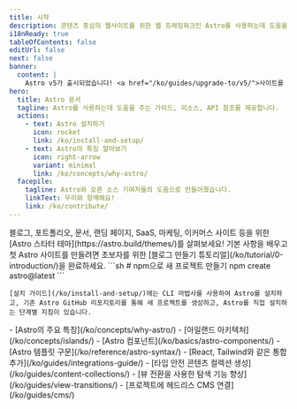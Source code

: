 ```yaml
---
title: 시작
description: 콘텐츠 중심의 웹사이트를 위한 웹 프레임워크인 Astro를 사용하는데 도움을 주는 가이드, 리소스, API 참조를 제공합니다.
i18nReady: true
tableOfContents: false
editUrl: false
next: false
banner:
  content: |
    Astro v5가 출시되었습니다! <a href="/ko/guides/upgrade-to/v5/">사이트를 업그레이드하는 방법을 알아보세요.</a>
hero:
  title: Astro 문서
  tagline: Astro를 사용하는데 도움을 주는 가이드, 리소스, API 참조를 제공합니다.
  actions:
    - text: Astro 설치하기
      icon: rocket
      link: /ko/install-and-setup/
    - text: Astro의 특징 알아보기
      icon: right-arrow
      variant: minimal
      link: /ko/concepts/why-astro/
  facepile:
    tagline: Astro와 오픈 소스 기여자들의 도움으로 만들어졌습니다.
    linkText: 우리와 함께해요!
    link: /ko/contribute/
---
```



<CardGrid>
  <Card title="Astro로 무엇을 만들고 싶나요?" icon="laptop">
   블로그, 포트폴리오, 문서, 랜딩 페이지, SaaS, 마케팅, 이커머스 사이트 등을 위한 [Astro 스타터 테마](https://astro.build/themes/)를 살펴보세요!
  </Card>

  <Card title="가이드 투어 떠나기" icon="star">  
    기본 사항을 배우고 첫 Astro 사이트를 만들려면 초보자를 위한 [블로그 만들기 튜토리얼](/ko/tutorial/0-introduction/)을 완료하세요.
  </Card>

  <SplitCard title="새 프로젝트 시작" icon="rocket">
    ```sh
    # npm으로 새 프로젝트 만들기
    npm create astro@latest
    ```
    
    [설치 가이드](/ko/install-and-setup/)에는 CLI 마법사를 사용하여 Astro를 설치하고, 기존 Astro GitHub 리포지토리를 통해 새 프로젝트를 생성하고, Astro를 직접 설치하는 단계별 지침이 있습니다.
  </SplitCard>

  <ListCard title="학습" icon="open-book">
    - [Astro의 주요 특징](/ko/concepts/why-astro/)
    - [아일랜드 아키텍처](/ko/concepts/islands/)
    - [Astro 컴포넌트](/ko/basics/astro-components/)
    - [Astro 템플릿 구문](/ko/reference/astro-syntax/)
  </ListCard>

  <ListCard title="확장" icon="puzzle">
    - [React, Tailwind와 같은 통합 추가](/ko/guides/integrations-guide/)
    - [타입 안전 콘텐츠 컬렉션 생성](/ko/guides/content-collections/)
    - [뷰 전환을 사용한 탐색 기능 향상](/ko/guides/view-transitions/)
    - [프로젝트에 헤드리스 CMS 연결](/ko/guides/cms/)
  </ListCard>
</CardGrid>

<Discord title="질문이 있거나 참여하고 싶나요?" cta="Discord에 참여하기"/>
